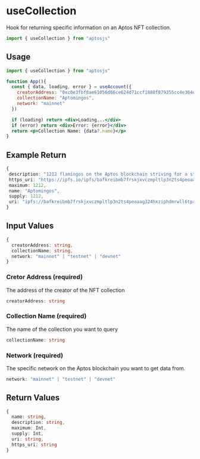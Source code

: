 # useCollection

Hook for returning specific information on an Aptos NFT collection.

```jsx
import { useCollection } from "aptosjs"
```

## Usage
```jsx
import { useCollection } from "aptosjs"

function App(){
  const { data, loading, error } = useAccount({
    creatorAddress: "0xc0e3fbf8ae61056d66ce624d71ccf1888f879355cc4e364ef117249b5e3160a8", 
    collectionName: "Aptomingos",
    network: "mainnet"
  })

  if (loading) return <div>Loading...</div>
  if (error) return <div>Error: {error}</div>
  return <p>Collection Name: {data?.name}</p>
}
```

## Example Return

```ts
{
 description: "1212 flamingos on the Aptos blockchain striving for a stronger and more educated ecosystem. The first of hopefully many interesting experiments conducted by B.FLY LABS.",
 https_uri: "https://ipfs.io/ipfs/bafkreibmb7frskjxvczmpltlp3n2ts4peoaag324hxziphdmrwll6tprj4",
 maximum: 1212,
 name: "Aptomingos",
 supply: 1212,
 uri: "ipfs://bafkreibmb7frskjxvczmpltlp3n2ts4peoaag324hxziphdmrwll6tprj4"
}
```

## Input Values
```ts
{
  creatorAddress: string, 
  collectionName: string,
  network: "mainnet" | "testnet" | "devnet"
}
```

### Cretor Address (required)
The address of the creator of the NFT collection
```ts
creatorAddress: string
```

### Collection Name (required)
The name of the collection you want to query

```ts
collectionName: string
```

### Network (required)
The specific network on the Aptos blockchain you want to get data from.

```ts
network: "mainnet" | "testnet" | "devnet"
```

## Return Values

```ts
{
  name: string, 
  description: string, 
  maximum: Int, 
  supply: Int,
  uri: string, 
  https_uri: string
}
```
